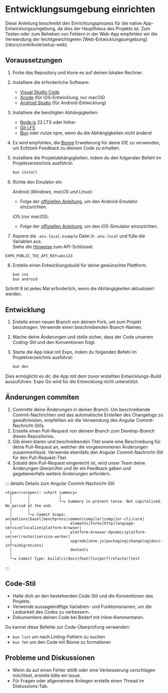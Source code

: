 
# Entwicklungsumgebung einrichten

<Callout type="info">
Diese Anleitung beschreibt den Einrichtungsprozess für die native App-Entwicklungsumgebung, da dies der Hauptfokus des Projekts ist.
Zum Testen oder zum Beheben von Fehlern in der Web-App empfehlen wir die Verwendung der leichtgewichtigeren [Web-Entwicklungsumgebung](/docs/contribute/setup-web).
</Callout>

## Voraussetzungen

1. Forke das Repository und klone es auf deinen lokalen Rechner.
2. Installiere die erforderliche Software:

   - [Visual Studio Code](https://code.visualstudio.com/)
   - [Xcode](https://apps.apple.com/us/app/xcode/id497799835?mt=12) (für iOS-Entwicklung, nur macOS)
   - [Android Studio](https://developer.android.com/studio) (für Android-Entwicklung)

3. Installiere die benötigten Abhängigkeiten:

   - [Node.js](https://nodejs.org/en/) 22 LTS oder höher
   - [Git LFS](https://git-lfs.github.com/)
   - [Bun](https://bun.sh) oder nutze npm, wenn du die Abhängigkeiten nicht änderst

4. Es wird empfohlen, die [Biome](https://marketplace.visualstudio.com/items?itemName=biomejs.biome) Erweiterung für deine IDE zu verwenden, um Echtzeit-Feedback zu deinem Code zu erhalten.

5. Installiere die Projektabhängigkeiten, indem du den folgenden Befehl im Projektverzeichnis ausführst:

   ```sh
   bun install
   ```

6. Richte den Emulator ein

   Android (_Windows, macOS und Linux_):

   - Folge der [offiziellen Anleitung](https://docs.expo.dev/workflow/android-studio-emulator/), um den Android-Emulator einzurichten.

   iOS (_nur macOS_):

   - Folge der [offiziellen Anleitung](https://docs.expo.dev/workflow/ios-simulator/), um den iOS-Simulator einzurichten.

7. Kopiere die `.env.local.example` Datei in `.env.local` und fülle die Variablen aus.
   \
   Siehe die [Hinweise](/docs/contribute/contribute#entwickler) zum API-Schlüssel.

```env filename=".env.local"
EXPO_PUBLIC_THI_API_KEY=abc123
```

8. Erstelle einen Entwicklungsbuild für deine gewünschte Plattform.

   ```sh
   bun ios
   bun android
   ```

<Callout type="warning">
Schritt 8 ist jedes Mal erforderlich, wenn die Abhängigkeiten aktualisiert werden.
</Callout>

## Entwicklung

1. Erstelle einen neuen Branch von deinem Fork, um zum Projekt beizutragen. Verwende einen beschreibenden Branch-Namen.
2. Mache deine Änderungen und stelle sicher, dass der Code unserem Coding-Stil und den Konventionen folgt.
3. Starte die App lokal mit Expo, indem du folgenden Befehl im Projektverzeichnis ausführst:

   ```sh
   bun dev
   ```

Dies ermöglicht es dir, die App mit dem zuvor erstellten Entwicklungs-Build auszuführen. Expo Go wird für die Entwicklung nicht unterstützt.

## Änderungen commiten

1. Committe deine Änderungen in deinen Branch. Um beschreibende Commit-Nachrichten und das automatische Erstellen des Changelogs zu gewährleisten, empfehlen wir die Verwendung des Angular Commit-Nachricht-Stils.
2. Erstelle einen Pull-Request von deinem Branch zum Develop-Branch dieses Repositories.
3. Gib einen klaren und beschreibenden Titel sowie eine Beschreibung für deine Pull-Request an, welcher die vorgenommenen Änderungen zusammenfasst. Verwende ebenfalls den Angular Commit-Nachricht-Stil für den Pull-Request-Titel.
4. Sobald dein Pull-Request eingereicht ist, wird unser Team deine Änderungen überprüfen und dir ein Feedback geben und gegebenenfalls weitere Änderungen anfordern.

::: details Details zum Angular Commit-Nachricht-Stil

```
<type>(<scope>): <short summary>
  │       │             │
  │       │             └─⫸ Summary in present tense. Not capitalized. No period at the end.
  │       │
  │       └─⫸ Commit Scope: animations|bazel|benchpress|common|compiler|compiler-cli|core|
  │                          elements|forms|http|language-service|localize|platform-browser|
  │                          platform-browser-dynamic|platform-server|router|service-worker|
  │                          upgrade|zone.js|packaging|changelog|docs-infra|migrations|
  │                          devtools
  │
  └─⫸ Commit Type: build|ci|docs|feat|fix|perf|refactor|test
```

:::

## Code-Stil

- Halte dich an den bestehenden Code-Stil und die Konventionen des Projekts.
- Verwende aussagekräftige Variablen- und Funktionsnamen, um die Lesbarkeit des Codes zu verbessern.
- Dokumentiere deinen Code bei Bedarf mit Inline-Kommentaren.

Du kannst diese Befehle zur Code-Überprüfung verwenden:

- `bun lint` um nach Linting-Fehlern zu suchen
- `bun fmt` um den Code mit Biome zu formatieren

## Probleme und Diskussionen

- Wenn du auf einen Fehler stößt oder eine Verbesserung vorschlagen möchtest, erstelle bitte ein Issue.
- Für Fragen oder allgemeinere Anliegen erstelle einen Thread im Diskussions-Tab.

